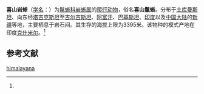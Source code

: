 {{Speciesbox
| name = 喜山岩蜥
| status = 
| status_system = 
| image = Laudakia himalayana.jpg
| genus = Laudakia
| species = himalayana
| authority = (Steindachner, 1867)<ref name='id4370'>{{cite web| url =http://www.bioinfo.cn/db05/BjdwSpecies.php?action=view&id=4370| title =喜山岩蜥| work =《中国动物物种编目数据库》| publisher =中国科学院微生物研究所| author =中国科学院动物研究所| accessdate =2009-04-11| deadurl =yes| archiveurl =https://web.archive.org/web/20160305040328/http://www.bioinfo.cn/db05/BjdwSpecies.php?action=view&id=4370| archivedate =2016-03-05}}</ref>
| synonyms = ''Stellio bochariensis''<br/>''Stellio himalayanus''
}}

'''喜山岩蜥'''（[[学名|学名]]：{{lang|la|''Laudakia himalayana''}}）为[[鬣蜥科|鬣蜥科]][[岩蜥属|岩蜥属]]的[[爬行动物|爬行动物]]，俗名'''喜山鬣蜥'''。分布于[[土库曼斯坦|土库曼斯坦]]、向东经[[塔吉克斯坦|塔吉克斯坦]]至[[吉尔吉斯坦|吉尔吉斯坦]]、[[阿富汗|阿富汗]]、[[巴基斯坦|巴基斯坦]]、[[印度|印度]]以及[[中国大陆|中国大陆]]的[[新疆|新疆]]等地，主要栖息于岩石间。其生存的海拔上限为3395米。该物种的模式产地在印度[[克什米尔|克什米尔]]。<ref name='id4370'/>

== 参考文献 ==
{{reflist}}

{{Wikispecies|Laudakia himalayana}}
{{Taxonbar|from=Q2707045}}

[[Category:岩蜥属|himalayana]]


{{lizard-stub}}